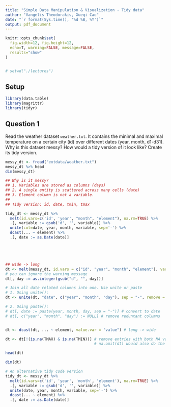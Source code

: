 ```yaml
---
title: "Simple Data Manipulation & Visualization - Tidy data"
author: "Vangelis Theodorakis, Xueqi Cao"
date: "`r format(Sys.time(), '%d %B, %Y')`"
output: pdf_document
---
```



```r
knitr::opts_chunk$set(
  fig.width=12, fig.height=12, 
  echo=T, warning=FALSE, message=FALSE, 
  results="show"
)


# setwd("./lectures")
```
## Setup

```r
library(data.table)
library(magrittr)
library(tidyr)
```


## Question 1

Read the weather dataset `weather.txt`. It contains the minimal and maximal temperature on a certain city (id) over different dates (year, month, d1-d31). Why is this dataset messy? How would a tidy version of it look like? Create its tidy version.

```r
messy_dt <- fread("extdata/weather.txt")
messy_dt %>% head
dim(messy_dt)
```

```r
## Why is it messy?
## 1. Variables are stored as columns (days)
## 2. A single entity is scattered across many cells (date)
## 3. Element column is not a variable.
##
## Tidy version: id, date, tmin, tmax
```


```r
tidy_dt <- messy_dt %>% 
  melt(id.vars=c('id', 'year', "month", "element"), na.rm=TRUE) %>%
  .[, variable := gsub('d', '', variable)] %>% 
  unite(col=date, year, month, variable, sep='-') %>% 
  dcast(... ~ element) %>% 
  .[, date := as.Date(date)]





## wide -> long
dt <- melt(messy_dt, id.vars = c("id", "year", "month", "element"), variable.name = "day") 
# you can ignore the warning message
dt[, day := as.integer(gsub("d", "", day))]

# Join all date related columns into one. Use unite or paste
# 1. Using unite():
dt <- unite(dt, "date", c("year", "month", "day"), sep = "-", remove = TRUE)

# 2. Using paste():
# dt[, date := paste(year, month, day, sep = "-")] # convert to date
# dt[, c("year", "month", "day") := NULL] # remove reduntant columns


dt <- dcast(dt, ... ~ element, value.var = "value") # long -> wide

dt <- dt[!(is.na(TMAX) & is.na(TMIN))] # remove entries with both NA values,
                                       # na.omit(dt) would also do the job

head(dt)

dim(dt)
```

```r
# An alternative tidy code version
tidy_dt <- messy_dt %>% 
  melt(id.vars=c('id', 'year', 'month', 'element'), na.rm=TRUE) %>% 
  .[, variable := gsub('d', '', variable)] %>% 
  unite(date, year, month, variable, sep='-') %>% 
  dcast(... ~ element) %>% 
  .[, date := as.Date(date)]
```
